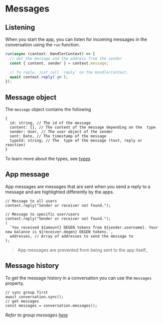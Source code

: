 # Messages

## Listening

When you start the app, you can listen for incoming messages in the conversation using the `run` function.

```jsx [src/index.ts]
run(async (context: HandlerContext) => {
  // Get the message and the address from the sender
  const { content, sender } = context.message;

  // To reply, just call `reply` on the HandlerContext.
  await context.reply(`gm`);
});
```

## Message object

The `message` object contains the following

```tsx
{
  id: string, // The id of the message
  content: {}, // The content of the message depending on the  type
  sender: User, // The user object of the sender
  sent: Date, // The timestamp of the message
  typeId: string; // The  type of the message (text, reply or reaction)
}
```

To learn more about the types, see [types](/concepts/content-types/text)

## App message

App messages are messages that are sent when you send a reply to a message and are highlighted differently by the apps.

```tsx
// Message to all users
context.reply("Sender or receiver not found.");

// Message to specific user/users
context.reply("Sender or receiver not found.");
(
  `You received ${amount} DEGEN tokens from ${sender.username}. Your new balance is ${receiver.degen} DEGEN tokens.`,
  addresses, // Array of addresses to send the message to
);
```

> App messages are prevented from being sent to the app itself\_

## Message history

To get the message history in a conversation you can use the `messages` property.

```tsx
// sync group first
await conversation.sync();
// get messages
const messages = conversation.messages();
```

_Refer to group messages [here](/concepts/groups)_
